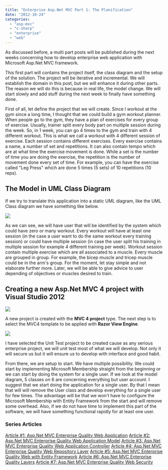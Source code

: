 ```yaml
---
title: "Enterprise Asp.Net MVC Part 1: The Planification"
date: "2012-10-24"
categories: 
  - "asp-mvc"
  - "c-sharp"
  - "enterprise"
  - "web"
---
```


As discussed before, a multi part posts will be published during the next weeks concerning how to develop enterprise web application with Microsoft Asp.Net MVC framework.

This first part will contains the project itself, the class diagram and the setup of the solution. The project will be iterative and incremental. We will establish the domain in this post, but we will enhance it during other parts. The reason we will do this is because in real life, the model change. We will start slowly and add stuff during the next week to finally have something done.

First of all, let define the project that we will create. Since I workout at the gym since a long time, I thought that we could build a gym workout planner. When people go to the gym, they have a plan of exercises for every group of exercise. Usually, trainer split every body part on multiple session during the week. So, in 1 week, you can go 4 times to the gym and train with 4 different workout. This is what we call a workout with 4 different session of exercise. Each session contains different exercises. Every exercise contains a name, a number of set and repetitions. It can also contain tempo which are at what time the exercise movement is done. While a set is the number of time you are doing the exercise, the repetition is the number of movement done every set of time. For example, you can have the exercise called "Leg Press" which are done 5 times (5 sets) of 10 repetitions (10 reps).

## The Model in UML Class Diagram

If we try to translate this application into a static UML diagram, like the UML Class diagram we have something like below.

![](images/modelClassDiagram.png)

As we can see, we will have user that will be identified by the system which could have zero or many workout. Every workout will have at least one session (in the case a user want to do the same workout every training session) or could have multiple session (in case the user split his training in multiple session for example 4 different training per week). Workout session contain multiple exercise which are all associated to a muscle. Every muscle are grouped in group. For example, the bicep muscle and tricep muscle could be in the arm's group. For the moment, let stay simple and not elaborate further more. Later, we will be able to give advice to user depending of objectives or muscles desired to train.

## Creating a new Asp.Net MVC 4 project with Visual Studio 2012

![](images/newproject2012-400x142.png)

A new project is created with the **MVC 4 project** type. The next step is to select the MVC4 template to be applied with **Razor View Engine**.

![](images/newProject_2_2012-400x361.png)

I have selected the Unit Test project to be created cause as any serious enterprise project, we will unit test most of what we will develop. Not only it will secure us but it will ensure us to develop with interface and good habit.

From there, we are setup to start. We have multiple possibility. We could start by implementing Microsoft Membership straight from the beginning or we can start by doing the system for a single user. If we look at the model diagram, 5 classes on 6 are concerning everything but user account. I suggest that we start doing the application for a single user. By that I mean that will will remove the User class and develop everything for a single user for few times. The advantage will be that we won't have to configure the Microsoft Membership with Entity Framework from the start and will remove some overhead. Also, if we do not have time to implement this part of the software, we will have something functional rapidly for at least one user.

### Series Articles

[Article #1: Asp.Net MVC Enterprise Quality Web Application](./enterprise-asp-net-part-1-mvc-the-planification) [Article #2: Asp.Net MVC Enterprise Quality Web Application Model](./enterprise-asp-net-mvc-part-2-building-the-model) [Article #3: Asp.Net MVC Enterprise Quality Web Application Controller](./enterprise-asp-net-mvc-part-3-controller) [Article #4: Asp.Net MVC Enterprise Quality Web Repository Layer](./enterprise-asp-net-mvc-part-4-repository) [Article #5: Asp.Net MVC Enterprise Quality Web with Entity Framework](./enterprise-asp-net-mvc-part-5-database-context-and-impersonate-data) [Article #6: Asp.Net MVC Enterprise Quality Layers](./enterprise-asp-net-mvc-part-6-the-three-layers-of-validation) [Article #7: Asp.Net MVC Enterprise Quality Web Security](./enterprise-asp-net-mvc-part-7-securing-action-with-role-authorization)

